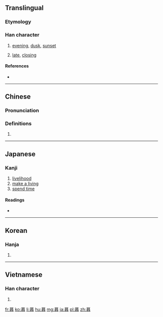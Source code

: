 ==Translingual==
{{stroke order|strokes=11}}

===Etymology===
{{Han compound|莫|日}}
<!-- Presumably, but need to check: {{Han compound|莫|日|ls=psc|c1=p|c2=s}} -->

===Han character===
{{Han char|rn=72|rad=日|as=11|sn=15|four=4460<sub>3</sub>|canj=廿日大日 (TAKA)|ids=⿱[[莫]][[日]]}}

# [[evening]], [[dusk]], [[sunset]]
# {{lb|zh|of|_|time}} [[late]], [[closing]]

====References====
* {{Han ref|kx=0499.210|dkj=14128|dj=0868.270|hdz=21528.110|uh=66AE|ud=26286|bh=BCC7|bd=48327}}

----

==Chinese==
{{zh-forms}}

===Pronunciation===
{{zh-pron
|m=mù
|c=mou6
|mc=y
|oc=y
|ma=
|cat=n,a
}}

===Definitions===
# {{rfdef|lang=zh}}

----

==Japanese==

===Kanji===
{{ja-kanji|grade=6|rs=日11}}

# [[livelihood]]
# [[make a living]]
# [[spend time]]

====Readings====
* {{ja-readings|on=[[ぼ]] (bo)|kun=[[くれる]] (kureru), [[くらす]] (kurasu), [[くれ]] (kure)}}

----

==Korean==

===Hanja===
{{ko-hanja|hangeul=모|eumhun=|rv=mo|mr=mo|y=mo}}

# {{defn|lang=ko|sort=日11}}

----

==Vietnamese==

===Han character===
{{vi-hantu|[[mộ]], [[mò]]|rs=日11}}

# {{defn|lang=vi|sort=日11}}

[[fr:暮]]
[[ko:暮]]
[[li:暮]]
[[hu:暮]]
[[mg:暮]]
[[ja:暮]]
[[pl:暮]]
[[zh:暮]]